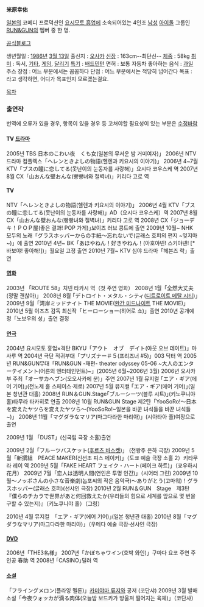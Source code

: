 '''米原幸佑'''

[[일본]]의 코메디 프로덕션인 [[요시모토 흥업]]에 소속되어있는 4인조 [[남성]] [[아이돌]] 그룹인 [[RUN&GUN]]의 멤버 중 한 명.

[http://rungun-yonehara.laff.jp/ 공식블로그]


생년월일 : [[1986년]] [[3월 13일]]
출신지 : [[오사카]]
[[신장]] : 163cm--최단신--
[[체중]] : 58kg
[[취미]] : 독서, [[기타]], [[게임]], [[달리기]]
[[특기]] : [[배드민턴]]
면허 : 보통 자동차
좋아하는 음식 : [[과일]] 주스
장점 : 어느 부분에서는 꼼꼼하다
단점 : 어느 부분에서는 적당히 넘어간다
목표 : 라고 생각하면, 어디가 목표인지 모르겠는걸요.

[[목차]]

=== 출연작 ===

번역에 오류가 있을 경우, 항목이 있을 경우 등 고쳐야할 필요성이 있는 부분은 [[수정바람]]

==== TV [[드라마]] ====

2005년 TBS 日本のこわい夜　くも女(일본의 무서운 밤 거미여자)」
2006년 NTV 드라마 컴플렉스「ヘレンときよしの物語(헬렌과 키요시의 이야기)」
2006년 4~7월 KTV「ブスの瞳に恋してる(못난이의 눈동자를 사랑해)」요시다 코우스케 역
2007년 8월 CX「山おんな壁おんな(빵빵녀와 절벽녀)」키리다 고로 역

==== TV ====

NTV「ヘレンときよしの物語(헬렌과 키요시의 이야기)」
2006년 4월 KTV「ブスの瞳に恋してる(못난이의 눈동자를 사랑해)」AD（요시다 코우스케）역
2007년 8월 CX「山おんな壁おんな(빵빵녀와 절벽녀)」키리다 고로 역
2008년 CX「ジョーデキ！ＰＯＰ屋(좋은 결과! POP 가게)｣보이즈 러브 콩트에 출연
2009년 10월~ NHK 모두의 노래「グラスホッパーからの手紙～忘れないで(글래스 호퍼의 편지 ~잊지마~)」에 출연
2010년 4년~ BK「あほやねん！好きやねん！(아호야넨! 스키야넨! [* 바보야! 좋아해!])」월요일 고정 출연
2010년 7월~ KTV 심야 드라마「헤븐즈 락」출연

==== [[영화]] ====

2003년 「ROUTE 58」치넨 타카시 역（첫 주연 영화）
2008년 1월「全然大丈夫(정말 괜찮아)」
2008년 8월 ｢デトロイト・メタル・シティ([[디트로이트 메탈 시티]])｣
2009년 9월「湾岸ミッドナイト THE MOVIE([[완간 미드나이트]] THE MOVIE)」
2010년 5월 이즈츠 감독 최신작「ヒーローショー(히어로 쇼)」출연
2010년 공개예정「노보우의 성」출연 결정

==== [[연극]] ====
2004년 요시모토 흥업×격탄 BKYU「アウト　オブ　デイト(아웃 오브 데이트)」마사루 역
2004년 극단 적귀부대「プリズナー＃５(프리즈너 #5)」003 닥터 역
2005년 RUN&GUN무대「RUN&GUN -재편- theater odyssey 05-06 ~大人のエンターテイメント(어른의 엔터테인먼트)~」(2005년 6월~2006년 3월)
2006년 오사카부 주최「オーサカへブン(오오사카에 분)」주연
2007년 1월 뮤지컬 ｢エア・ギア(에어 기어)｣(전노제 홀 스페이스·제로)
2007년 5월 뮤지컬 ｢エア・ギア(에어 기어)｣(일본 청년관 대홀)
2008년 RUN＆GUN.Stage｢ブルーシーツ(블루 시트)｣(키노쿠니야 홀)타무라 타카히로 연출
2008년 10월 RUN&GUN Stage 제2탄「YooSoRo!～日本を変えたヤツらを変えたヤツら～(YooSoRo!~일본을 바꾼 녀석들을 바꾼 녀석들~)」
2008년 11월「マグダラなマリア(마그다라한 마리아)」(시아타아 풀)여장으로 출연

2009년 1월 「DUST」(신국립 극장 소홀)출연

2009년 2월「フルーツバスケット([[후르츠 바스켓]])」 (천왕주 은하 극장)
2009년 5월「新撰組　PEACE MAKER(신선조 피스 메이커)」（도쿄 예술 극장 소홀 2）키타무라 레이 역
2009년 5월「FAKE HEART フェイク・ハート(페이크 하트)」（쿄우하시 花月）
2009년 7월「恋人は透明人間(연인은 투명 인간)」（시어터 그린)
2009년 10월～ノッポさんの小さな音楽劇(놉포씨의 작은 음악극)～ありがとう(고마워)！グラスホッパー(글래스 호퍼)(선샤인 극장)
2010년 2월 RUN＆GUN　Stage　제3탄『僕らのチカラで世界があと何回救えたか(우리들의 힘으로 세계를 앞으로 몇 번을 구할 수 있는지)』（키노쿠니야 홀）（그링）

2010년 4월 뮤지컬　｢エア・ギア(에어 기어)｣(일본 청년관 대홀)
2010년 8월「マグダラなマリア(마그다라한 마리아)」（우메다 예술 극장·선샤인 극장)

==== [[DVD]] ====
2006년「THE3名様」
2007년「かぼちゃワイン(호박 와인)」구마다 요코 주연 주인공 春助 역
2008년 ｢CASINO｣딜러 역

==== [[소설]] ====
「フライングメロン(플라잉 멜론)」[[카미야마 류지]]와 공저 (코단샤)
2009년 3월 발매 소설「今夜ウォッカが滴る肉体(오늘밤 보드카가 방울져 떨어지는 육체)」（코단샤）
